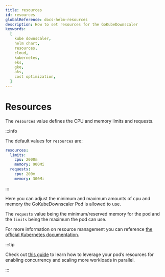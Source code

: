 ```yaml
---
title: resources
id: resources
globalReference: docs-helm-resources
description: How to set resources for the GoKubeDownscaler
keywords:
  [
    kube downscaler,
    helm chart,
    resources,
    cloud,
    kubernetes,
    eks,
    gke,
    aks,
    cost optimization,
  ]
---
```


# Resources

The `resources` value defines the CPU and memory limits and requests.

:::info

The default values for `resources` are:

```yaml
resources:
  limits:
    cpu: 2000m
    memory: 900Mi
  requests:
    cpu: 200m
    memory: 300Mi
```

:::

Here you can adjust the minimum and maximum amounts of cpu and memory the GoKubeDownscaler Pod is allowed to use.

The `requests` value being the minimum/reserved memory for the pod and the `limits` being the maximum the pod can use.

For more information on resource management you can reference [the official Kubernetes documentation](https://kubernetes.io/docs/concepts/configuration/manage-resources-containers).

:::tip

Check out [this guide](ref:guides-concurrency) to learn how to leverage your pod’s resources for enabling concurrency and
scaling more workloads in parallel.

:::
